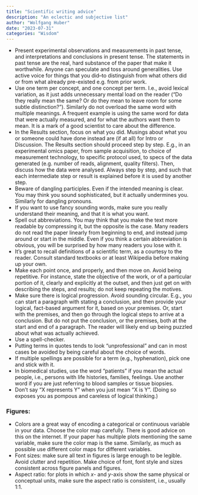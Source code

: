 ```yaml
---
title: "Scientific writing advice"
description: "An eclectic and subjective list"
author: "Wolfgang Huber"
date: "2023-07-31"
categories: "Wisdom"
---
```


- Present experimental observations and measurements in past tense, and interpretations and conclusions in present tense. The statements in past tense are the real, hard substance of the paper that make it worthwhile. Anyone can speculate and toss around generalities. Use active voice for things that you did--to distinguish from what others did or from what already pre-existed e.g. from prior work.
- Use one term per concept, and one concept per term. I.e., avoid lexical variation, as it just adds unnecessary mental load on the reader (“Do they really mean the same? Or do they mean to leave room for some subtle distinction?”). Similarly do not overload the same word with multiple meanings. A frequent example is using the same word for data that were actually measured, and for what the authors want them to mean. It is a mark of a good scientist to care about the difference.
- In the Results section, focus on what you did. Musings about what you or someone could have done instead are (if at all) for Intro or Discussion. The Results section should proceed step by step. E.g., in an experimental omics paper, from sample acquisition, to choice of measurement technology, to specific protocol used, to specs of the data generated (e.g. number of reads, alignment, quality filters). Then, discuss how the data were analysed. Always step by step, and such that each intermediate step or result is explained before it is used by another step.
- Beware of dangling participles. Even if the intended meaning is clear. You may think you sound sophisticated, but it actually undermines you. Similarly for dangling pronouns.
- If you want to use fancy sounding words, make sure you really understand their meaning, and that it is what you want.
- Spell out abbreviations. You may think that you make the text more readable by compressing it, but the opposite is the case. Many readers do not read the paper linearly from beginning to end, and instead jump around or start in the middle. Even if you think a certain abbreviation is obvious, you will be surprised by how many readers you lose with it. 
- It's great to recall definitions of a scientific term, as a courtesy to the reader. Consult standard textbooks or at least Wikipedia before making up your own.
- Make each point once, and properly, and then move on. Avoid being repetitive. For instance, state the objective of the work, or of a particular portion of it, clearly and explicitly at the outset, and then just get on with describing the steps, and results; do not keep repeating the motives.
- Make sure there is logical progression. Avoid sounding circular. E.g., you can start a paragraph with stating a conclusion, and then provide your logical, fact-based argument for it, based on your premises. Or, start with the premises, and then go through the logical steps to arrive at a conclusion. But do not put the conclusion, or the premises, both at the start and end of a paragraph. The reader will likely end up being puzzled about what was actually achieved.
- Use a spell-checker.
- Putting terms in quotes tends to look "unprofessional" and can in most cases be avoided by being careful about the choice of words.  
- If multiple spellings are possible for a term (e.g., hyphenation), pick one and stick with it.
- In biomedical studies, use the word "patients" if you mean the actual people, i.e., persons with life histories, families, feelings. Use another word if you are just referring to blood samples or tissue biopsies. 
- Don't say "X represents Y" when you just mean "X is Y". (Doing so exposes you as pompous and careless of logical thinking.)

### Figures:
- Colors are a great way of encoding a categorical or continuous variable in your data. Choose the color map carefully. There is good advice on this on the internet. If your paper has multiple plots mentioning the same variable, make sure the color map is the same. Similarly, as much as possible use different color maps for different variables.
- Font sizes: make sure all text in figures is large enough to be legible. Avoid clutter and repetition. Make choice of font, font style and sizes consistent across figure panels and figures. 
- Aspect ratio: for plots in which $x$- and $y$-axis show the same physical or conceptual units, make sure the aspect ratio is consistent, i.e., usually 1:1.
